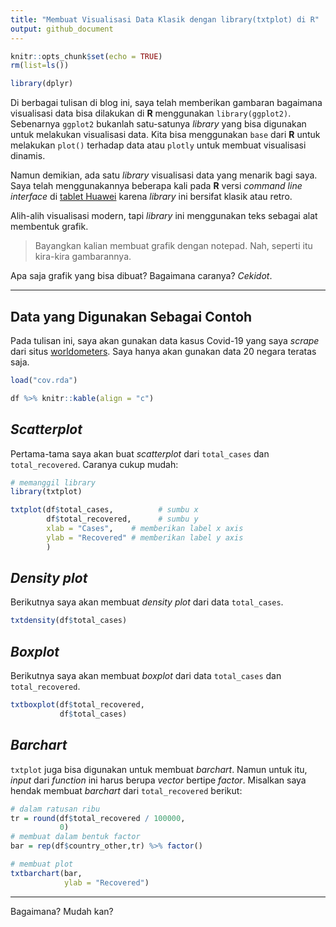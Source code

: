 ```yaml
---
title: "Membuat Visualisasi Data Klasik dengan library(txtplot) di R"
output: github_document
---
```


```r
knitr::opts_chunk$set(echo = TRUE)
rm(list=ls())

library(dplyr)
```

Di berbagai tulisan di blog ini, saya telah memberikan gambaran bagaimana visualisasi data bisa dilakukan di __R__ menggunakan `library(ggplot2)`. Sebenarnya `ggplot2` bukanlah satu-satunya _library_ yang bisa digunakan untuk melakukan visualisasi data. Kita bisa menggunakan `base` dari __R__ untuk melakukan `plot()` terhadap data atau `plotly` untuk membuat visualisasi dinamis.

Namun demikian, ada satu _library_ visualisasi data yang menarik bagi saya. Saya telah menggunakannya beberapa kali pada __R__ versi _command line interface_ di [tablet Huawei](https://ikanx101.com/blog/huawei-vs-vm/) karena _library_ ini bersifat klasik atau retro.

Alih-alih visualisasi modern, tapi _library_ ini menggunakan teks sebagai alat membentuk grafik.

> Bayangkan kalian membuat grafik dengan notepad. Nah, seperti itu kira-kira gambarannya.

Apa saja grafik yang bisa dibuat? Bagaimana caranya? _Cekidot_.

---

## Data yang Digunakan Sebagai Contoh

Pada tulisan ini, saya akan gunakan data kasus Covid-19 yang saya _scrape_ dari situs [worldometers](https://www.worldometers.info/coronavirus/). Saya hanya akan gunakan data 20 negara teratas saja.

```r
load("cov.rda")

df %>% knitr::kable(align = "c")
```

## _Scatterplot_

Pertama-tama saya akan buat _scatterplot_ dari `total_cases` dan `total_recovered`. Caranya cukup mudah:

```r
# memanggil library
library(txtplot)

txtplot(df$total_cases,          # sumbu x
        df$total_recovered,      # sumbu y
        xlab = "Cases",    # memberikan label x axis
        ylab = "Recovered" # memberikan label y axis
        )
```


## _Density plot_

Berikutnya saya akan membuat _density plot_ dari data `total_cases`.

```r
txtdensity(df$total_cases)
```

## _Boxplot_

Berikutnya saya akan membuat _boxplot_ dari data `total_cases` dan `total_recovered`.

```r
txtboxplot(df$total_recovered,
           df$total_cases)
```


## _Barchart_

`txtplot` juga bisa digunakan untuk membuat _barchart_. Namun untuk itu, _input_ dari _function_ ini harus berupa _vector_ bertipe _factor_. Misalkan saya hendak membuat _barchart_ dari `total_recovered` berikut:

```r
# dalam ratusan ribu
tr = round(df$total_recovered / 100000,
           0)
# membuat dalam bentuk factor
bar = rep(df$country_other,tr) %>% factor()

# membuat plot
txtbarchart(bar,
            ylab = "Recovered")
```

---

Bagaimana? Mudah kan?